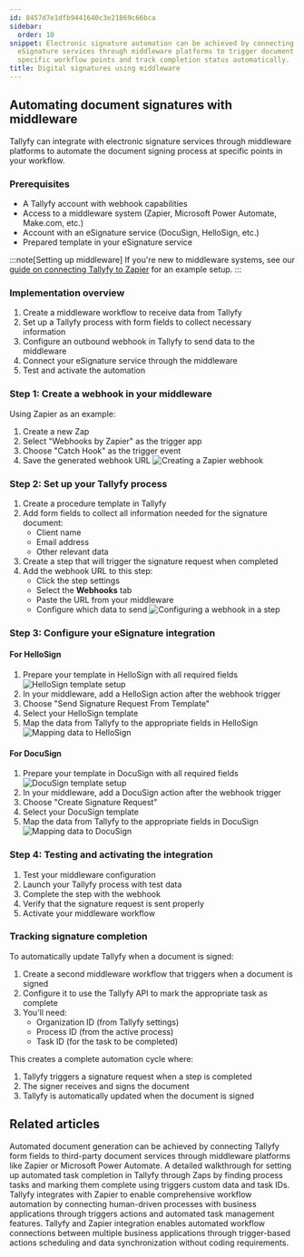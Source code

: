```yaml
---
id: 8457d7e1dfb9441640c3e21869c66bca
sidebar:
  order: 10
snippet: Electronic signature automation can be achieved by connecting Tallyfy to
  eSignature services through middleware platforms to trigger document signing at
  specific workflow points and track completion status automatically.
title: Digital signatures using middleware
---
```


## Automating document signatures with middleware

Tallyfy can integrate with electronic signature services through middleware platforms to automate the document signing process at specific points in your workflow.

### Prerequisites
- A Tallyfy account with webhook capabilities
- Access to a middleware system (Zapier, Microsoft Power Automate, Make.com, etc.)
- Account with an eSignature service (DocuSign, HelloSign, etc.)
- Prepared template in your eSignature service

:::note[Setting up middleware]
If you're new to middleware systems, see our [guide on connecting Tallyfy to Zapier](/products/pro/integrations/middleware/zapier/how-to-connect-your-tallyfy-account-to-zapier/) for an example setup.
:::

### Implementation overview
1. Create a middleware workflow to receive data from Tallyfy
2. Set up a Tallyfy process with form fields to collect necessary information
3. Configure an outbound webhook in Tallyfy to send data to the middleware
4. Connect your eSignature service through the middleware
5. Test and activate the automation

### Step 1: Create a webhook in your middleware

Using Zapier as an example:
1. Create a new Zap
2. Select "Webhooks by Zapier" as the trigger app
3. Choose "Catch Hook" as the trigger event
4. Save the generated webhook URL
   ![Creating a Zapier webhook](https://screenshots.tallyfy.com/auto-sign-zapier-1.png)

### Step 2: Set up your Tallyfy process

1. Create a procedure template in Tallyfy
2. Add form fields to collect all information needed for the signature document:
   - Client name
   - Email address
   - Other relevant data
3. Create a step that will trigger the signature request when completed
4. Add the webhook URL to this step:
   - Click the step settings
   - Select the **Webhooks** tab
   - Paste the URL from your middleware
   - Configure which data to send
   ![Configuring a webhook in a step](https://screenshots.tallyfy.com/tallyfy%2Fpro%2Fdesktop-light-step-webhook.png)

### Step 3: Configure your eSignature integration

#### For HelloSign
1. Prepare your template in HelloSign with all required fields
   ![HelloSign template setup](https://screenshots.tallyfy.com/auto-sign-zapier-5.png)
2. In your middleware, add a HelloSign action after the webhook trigger
3. Choose "Send Signature Request From Template"
4. Select your HelloSign template
5. Map the data from Tallyfy to the appropriate fields in HelloSign
   ![Mapping data to HelloSign](https://screenshots.tallyfy.com/auto-sign-zapier-6.png)

#### For DocuSign
1. Prepare your template in DocuSign with all required fields
   ![DocuSign template setup](https://screenshots.tallyfy.com/auto-sign-zapier-7.png)
2. In your middleware, add a DocuSign action after the webhook trigger
3. Choose "Create Signature Request"
4. Select your DocuSign template
5. Map the data from Tallyfy to the appropriate fields in DocuSign
   ![Mapping data to DocuSign](https://screenshots.tallyfy.com/auto-sign-zapier-8.png)

### Step 4: Testing and activating the integration
1. Test your middleware configuration
2. Launch your Tallyfy process with test data
3. Complete the step with the webhook
4. Verify that the signature request is sent properly
5. Activate your middleware workflow

### Tracking signature completion

To automatically update Tallyfy when a document is signed:

1. Create a second middleware workflow that triggers when a document is signed
2. Configure it to use the Tallyfy API to mark the appropriate task as complete
3. You'll need:
   - Organization ID (from Tallyfy settings)
   - Process ID (from the active process)
   - Task ID (for the task to be completed)

This creates a complete automation cycle where:
1. Tallyfy triggers a signature request when a step is completed
2. The signer receives and signs the document
3. Tallyfy is automatically updated when the document is signed


## Related articles
<CardGrid>
<LinkTitleCard header="<b>Documents > Send data to document creation systems</b>" href="/products/pro/documenting/documents/how-to-generate-documents-from-form-fields/" > Automated document generation can be achieved by connecting Tallyfy form fields to third-party document services through middleware platforms like Zapier or Microsoft Power Automate. </LinkTitleCard>
<LinkTitleCard header="<b>Zapier > Automate tasks in Tallyfy using zaps</b>" href="/products/pro/integrations/middleware/zapier/how-to-automate-tasks-in-tallyfy-using-zaps/" > A detailed walkthrough for setting up automated task completion in Tallyfy through Zaps by finding process tasks and marking them complete using triggers custom data and task IDs. </LinkTitleCard>
<LinkTitleCard header="<b>Zapier > Tallyfy & Zapier</b>" href="/products/pro/integrations/middleware/zapier/how-can-i-improve-task-management-with-tallyfy/" > Tallyfy integrates with Zapier to enable comprehensive workflow automation by connecting human-driven processes with business applications through triggers actions and automated task management features. </LinkTitleCard>
<LinkTitleCard header="<b>Middleware > Zapier</b>" href="/products/pro/integrations/middleware/zapier/" > Tallyfy and Zapier integration enables automated workflow connections between multiple business applications through trigger-based actions scheduling and data synchronization without coding requirements. </LinkTitleCard>
</CardGrid>